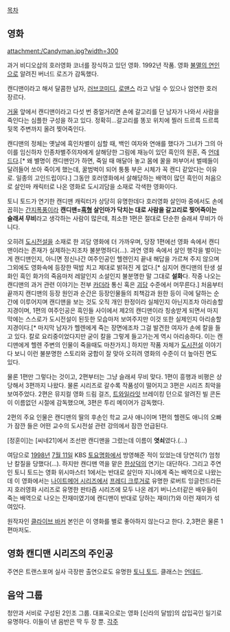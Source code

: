 [[목차]]

== 영화 ==
attachment:/Candyman.jpg?width=300

과거 비디오샵의 호러영화 코너를 장식하고 있던 영화. 1992년 작품. 영화 [[불멸의 연인]]으로 알려진 버너드 로즈가 감독했다.

캔디맨이라고 해서 달콤한 남자, [[러브코미디]], [[로맨스]] 라고 낚일 수 있으나 엄연한 호러 장르다.

[[거울]] 앞에서 캔디맨이라고 다섯 번 중얼거리면 손에 갈고리를 단 남자가 나와서 사람을 죽인다는 심플한 구성을 하고 있다. 정확히...갈고리를 똥꼬 위치에 찔러 드르륵 드르륵 뒷목 주변까지 올려 찢어죽인다.

캔디맨의 정체는 옛날에 흑인차별이 심할 때, 백인 여자와 연애를 했다가 그녀가 그의 아이를 임신하자 인종차별주의자에게 살해당한 그림에 재능이 있던 흑인의 원혼, 즉 [[언데드]]다.[* 왜 별명이 캔디맨인가 하면, 죽일 때 매달아 놓고 몸에 꿀을 퍼부어서 벌떼들이 달려들어 쏘아 죽이게 했는데, 꿀범벅이 되어 퉁퉁 부은 시체가 꼭 캔디 같았다는 이유로. 일종의 고인드립이다.] 그동안 호러영화에서 살해당하는 배역이 많던 흑인이 처음으로 살인마 캐릭터로 나온 영화로 도시괴담을 소재로 각색한 영화이다.

토니 토드가 연기한 캔디맨 캐릭터가 상당히 유명한데다 호러영화 살인마 중에서도 손에 꼽히는 [[간지폭풍]]이라 '''캔디맨=[[흑형]] 살인마가 닥치는 대로 사람을 갈고리로 찢어죽이는 슬래셔 무비'''라고 생각하는 사람이 많은데, 최소한 1편은 절대로 단순한 슬래셔 무비가 아니다. 

오히려 [[도시전설]]을 소재로 한 괴담 영화에 더 가까우며, 당장 1편에선 영화 속에서 캔디맨이라는 존재가 실제하는지조차 불분명하다(...). 과연 영화 속에서 살인 행각을 벌이는게 캔디맨인지, 아니면 정신나간 여주인공인 헬렌인지 끝내 해답을 가르쳐 주지 않으며 그외에도 영화속에 등장한 떡밥 치고 제대로 밝혀진 게 없다.[* 심지어 캔디맨의 탄생 설화인 흑인 화가의 죽음마저 레알인지 소설인지 불분명한 말 그대로 '''설화'''다. 작중 나오는 캔디맨의 과거 관련 이야기는 전부 [[카더라]] 통신 혹은 [[괴담]] 수준에서 머무른다.] 처음부터 끝까지 캔디맨의 등장 원인과 순간은 등장인물들의 죄책감과 원한 등이 극에 달하는 순간에 이루어지며 캔디맨을 보는 것도 오직 개인 한정이라 실체인지 아닌지조차 아리송할 지경이며, 1편의 여주인공은 흑인들 사이에서 제2의 캔디맨이라 칭송받게 되면서 마지막에는 스스로가 도시전설이 된듯한 모습마저 보여주지만 이것 또한 실제인지 아리송할 지경이다.[* 마지막 남자가 헬렌에게 죽는 장면에조차 그걸 발견한 여자가 손에 칼을 들고 있다. 칼로 요리중이었다지만 굳이 칼을 그렇게 들고가는게 역시 아리송하다. 이는 캔디맨에게 헬렌 주변의 인물이 죽을때도 마찬가지.]  하지만 작품 자체가 [[도시전설]] 이야기다 보니 이런 불분명한 스토리와 궁합이 잘 맞아 오히려 영화의 수준이 더 높아진 면도 있다.

물론 1편만 그렇다는 것이고, 2편부터는 그냥 슬래셔 무비 맞다. 1편이 흥행과 비평은 상당해서 3편까지 나왔다. 물론 시리즈로 갈수록 작품성이 떨어지고 3편은 시리즈 최악을 보여주었다. 2편은 뮤지컬 영화 드림 걸즈, [[트와일라잇]] 브레이킹 던으로 알려진 빌 콘돈이 이름없던 시절에 감독했으며, 3편은 투리 메이어가 감독했다.

2편의 주요 인물은 캔디맨의 딸의 후손인 학교 교사 애니이며 1편의 헬렌도 애니의 오빠가 잠깐 들은 어떤 교수의 도시전설 관련 강의에서 잠깐 언급된다. 

[정훈이]는 [씨네21]에서 조선판 캔디맨을 그렸는데 이름이 '''엿쇠'''였다.(...)

여담으로 [[1998년]] [[7월 11일]] KBS [[토요명화]]에서 방영해준 적이 있었는데 당연히(?) 엄청난 칼질을 당했다(...). 하지만 캔디맨 역을 맡은 [[한상덕]]의 연기는 대단하다. 그리고 주연인 토니 토드는 영화 위시마스터 1에서는 반대로 살인마 지니에게 죽는 배역으로 나왔는데 이 영화에서는 [[나이트메어 시리즈]]에서 [[프레디 크루거]]로 유명한 로버트 잉글런드라든지 호러영화 시리즈로 유명한 판타즘 시리즈에 모두 나온 레기 버니스터같은 배우들이 죽는 배역으로 나오는 잔재미였기에 캔디맨이 반대로 당하는 재미(?)와 이런 재미가 섞여있다.

원작자인 [[클라이브 바커]] 본인은 이 영화를 별로 좋아하지 않는다고 한다. 2,3편은 물론 1편마저도.
== 영화 캔디맨 시리즈의 주인공 ==
주연은 트랜스포머 실사 극장판 출연으로도 유명한 [[토니 토드]]. 클래스는 [[언데드]].
== 음악 그룹 ==
청안과 서비로 구성된 2인조 그룹. 대표곡으로는 영화 [신라의 달밤]의 삽입곡인 일기로 유명하다. 이들이 낸 음반은 딱 두 장 뿐.
[[각주]]
